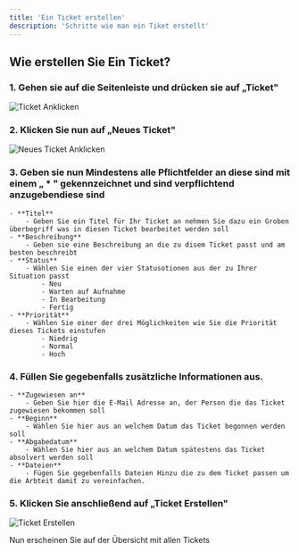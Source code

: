 ```yaml
---
title: 'Ein Ticket erstellen'
description: 'Schritte wie man ein Tiket erstellt'
---
```


## **Wie erstellen Sie Ein Ticket?**
### 1. **Gehen sie auf die Seitenleiste und drücken sie auf „Ticket"**


![Ticket Anklicken](/images/sidebar_ticket_anklicken.png)


### 2. **Klicken Sie nun auf „Neues Ticket"**


![Neues Ticket Anklicken](/images/neues_ticket_klicken.png)

### 3. **Geben sie nun Mindestens alle Pflichtfelder an diese sind mit einem „ * " gekennzeichnet und sind verpflichtend anzugebendiese sind**
    - **Titel**
        - Geben Sie ein Titel für Ihr Ticket an nehmen Sie dazu ein Groben überbegriff was in diesen Ticket bearbeitet werden soll
    - **Beschreibung**
        - Geben sie eine Beschreibung an die zu disem Ticket passt und am besten beschreibt
    - **Status**
        - Wählen Sie einen der vier Statusotionen aus der zu Ihrer Situation passt
            - Neu 
            - Warten auf Aufnahme 
            - In Bearbeitung
            - Fertig
    - **Priorität**
        - Wählen Sie einer der drei Möglichkeiten wie Sie die Priorität dieses Tickets einstufen
            - Niedrig
            - Normal
            - Hoch

### 4. **Füllen Sie gegebenfalls zusätzliche Informationen aus.**
    - **Zugewiesen an**
        - Geben Sie hier die E-Mail Adresse an, der Person die das Ticket zugewiesen bekommen soll
    - **Beginn**
        - Wählen Sie hier aus an welchem Datum das Ticket begonnen werden soll
    - **Abgabedatum**
        - Wählen Sie hier aus an welchem Datum spätestens das Ticket absolvert werden soll
    - **Dateien** 
        - Fügen Sie gegebenfalls Dateien Hinzu die zu dem Ticket passen um die Arbteit damit zu vereinfachen. 

### 5. **Klicken Sie anschließend auf „Ticket Erstellen"**

![Ticket Erstellen](/images/ticket_erstellen_anklicken.png)

Nun erscheinen Sie auf der Übersicht mit allen Tickets
